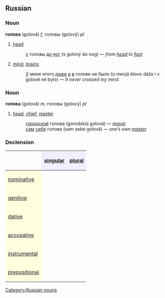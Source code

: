 ==Russian==
===Noun===
'''голова''' (golová) ''f'', головы (golový) ''pl''

# [[head]]
#:[[с]] головы [[до]] [[нога|ног]] (s golový do nog) — ''from [[head]] to [[foot]]''
# [[mind]], [[brains]]
#:[[У]] меня этого [[даже]] [[и]] [[в]] голове не было (u menjá étovo dáže i v golové né bylo) — ''It never crossed my mind.''

===Noun===
'''голова''' (golová) ''m'', головы (golový) ''pl''

# [[head]], [[chief]], [[master]]
#:[[городской]] голова (gorodskój golová) — ''[[mayor]]''
#:[[сам]] [[себя|себе]] голова (sam sebé golová) — ''one’s own [[master]]''

===Declension===
{| border="1" cellpadding="4" cellspacing="0"
!
! style="background-color: #EFEFFF" align="center"|[[singular]]
! style="background-color: #EFEFFF" align="center"|[[plural]]
|-
! style="background-color: #FFFFE0" align="left"|[[nominative case|nominative]]
| align="center"|{{RUchar|голова́}}
| align="center"|{{RUchar|го́ловы}}
|-
! style="background-color: #FFFFE0" align="left"|[[genitive case|genitive]]
| align="center"|{{RUchar|головы́}}
| align="center"|{{RUchar|голо́в}}
|-
! style="background-color: #FFFFE0" align="left"|[[dative case|dative]]
| align="center"|{{RUchar|голове́}}
| align="center"|{{RUchar|голова́м}}
|-
! style="background-color: #FFFFE0" align="left"|[[accusative case|accusative]]
| align="center"|{{RUchar|го́лову}}
| align="center"|{{RUchar|голо́в}}
|-
! style="background-color: #FFFFE0" align="left"|[[instrumental case|instrumental]]
| align="center"|{{RUchar|голово́й, голово́ю}}
| align="center"|{{RUchar|голова́ми}}
|-
! style="background-color: #FFFFE0" align="left"|[[prepositional case|prepositional]]
| align="center"|{{RUchar|о голове́}}
| align="center"|{{RUchar|о голова́х}}
|}

[[Category:Russian nouns]]